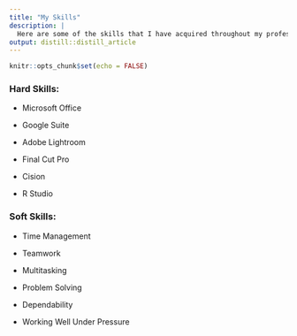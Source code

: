 ```yaml
---
title: "My Skills"
description: |
  Here are some of the skills that I have acquired throughout my professional career!
output: distill::distill_article
---
```


```r
knitr::opts_chunk$set(echo = FALSE)
```

### **Hard Skills:**

-   Microsoft Office

-   Google Suite

-   Adobe Lightroom

-   Final Cut Pro

-   Cision

-   R Studio

### Soft Skills:

-   Time Management

-   Teamwork

-   Multitasking

-   Problem Solving

-   Dependability

-   Working Well Under Pressure
